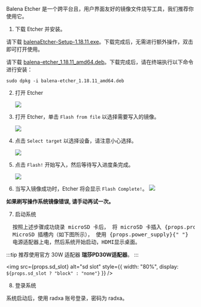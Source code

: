 
Balena Etcher 是一个跨平台且，用户界面友好的镜像文件烧写工具，我们推荐你使用它。

1. 下载 Etcher 并安装。

<Tabs queryString="Platform">
<TabItem value="Windows">

请下载 [balenaEtcher-Setup-1.18.11.exe](https://github.com/balena-io/etcher/releases/download/v1.18.11/balenaEtcher-Setup-1.18.11.exe)。下载完成后，无需进行额外操作，双击即可打开使用。

</TabItem>
<TabItem value="Linux">

请下载 [balena-etcher_1.18.11_amd64.deb](https://github.com/balena-io/etcher/releases/download/v1.18.11/balena-etcher_1.18.11_amd64.deb)。下载完成后，请在终端执行以下命令进行安装：

```
sudo dpkg -i balena-etcher_1.18.11_amd64.deb
```

</TabItem>
</Tabs>

2. 打开 Etcher

   <Image
     src="/img/common/etcher/#model#-step1.webp"
     model={props.model}
     fallback="rock5a"
   />

3. 打开 Etcher，单击 `Flash from file` 以选择需要写入的镜像。

   <Image
     src="/img/common/etcher/#model#-step2.webp"
     model={props.model}
     fallback="rock5a"
   />

4. 点击 `Select target` 以选择设备，请注意小心选择。

   <Image
     src="/img/common/etcher/#model#-step3.webp"
     model={props.model}
     fallback="rock5a"
   />

5. 点击 `Flash!` 开始写入，然后等待写入进度条完成。

   <Image
     src="/img/common/etcher/#model#-step4.webp"
     model={props.model}
     fallback="rock5a"
   />

6. 当写入镜像成功时，Etcher 将会显示 `Flash Complete!`。
   <Image
     src="/img/common/etcher/#model#-step5.webp"
     model={props.model}
     fallback="rock5a"
   />

**如果刷写操作系统镜像错误, 请手动再试一次。**

7. 启动系统

<pre>
  按照上述步骤成功烧录 microSD 卡后， 将 microSD 卡插入 {props.product} 的
  MicroSD 插槽内（如下图所示）， 使用 {props.power_supply}{" "}
  电源适配器上电，然后系统开始启动，HDMI显示桌面。
</pre>

<div style={{display: `${props.pwr_tip ?"block": "none"}`}}>

:::tip
推荐使用官方 30W 适配器 **瑞莎PD30W适配器**。
:::

</div>

<img
  src={props.sd_slot}
  alt="sd slot"
  style={{ width: "80%", display: `${props.sd_slot ? "block" : "none"}` }}
/>

8. 登录系统

系统启动后，使用 radxa 账号登录，密码为 radxa。
